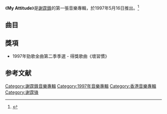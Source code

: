 {{Infobox album <!-- See Wikipedia:WikiProject_Albums -->
| name       = My Attitude
| type       = 專輯
| artist     = [[謝霆鋒|謝霆鋒]]
| cover      = 謝霆鋒 My Attitude.jpg
| released   = 1997年5月16日
| recorded   = 1997年
| genre      = 粵語流行
| length     = 41分33秒
| label      = [[飛圖唱片|飛圖娛樂有限公司]]
<!-- 未知參數 | number     = 11 -->
| producer   = 
| prev_title = [[無聲仿有聲|無聲仿有聲]]
| prev_year  = 1997
| next_title = 
| next_year  = 
}}
《'''My Attitude'''》是[[謝霆鋒|謝霆鋒]]的第一張音樂專輯，於1997年5月16日推出。<ref>{{Citation|title=My Attitude|url=https://music.douban.com/subject/3098917/|accessdate=2022-04-06|language=zh-CN|last=谢霆锋|archive-date=2021-01-17|archive-url=https://web.archive.org/web/20210117072011/https://music.douban.com/subject/3098917/}}</ref>

==曲目==
{{tracklist
| headline        = CD
| total_length    = 41:33

| title1         = 一窩瘋
| music1         = [[陳光榮|陳光榮]]
| lyrics1        = [[周禮茂|周禮茂]]
| arranger1      = 陳光榮
| producer1      = 陳光榮
| longnote1      = 
| length1        = 3:03

| title2         = 壞習慣
| music2         = [[Cooper_Smith|Cooper Smith]]
| lyrics2        = [[李敏_(香港)|李敏]]
| arranger2      = [[Tommy_Mandell|Tommy Mandell]]
| producer2      = [[Jeff_Kawalek|Jeff Kawalek]]
| longnote2      = 
| length2        = 3:55

| title3         = 萬誘引力
| music3         = [[Susie_Mantell|Susie Mantell]]
| lyrics3        = 李敏
| arranger3      = [[Soul_Solution|Soul Solution]]（[[Bobby_Guy|Bobby Guy]]）
| producer3      = Soul Solution
| longnote3      = 
| length3        = 3:30

| title4         = 為妳好
| music4         = [[徐日勤|徐日勤]]
| lyrics4        = [[林夕|林夕]]
| arranger4      = 徐日勤
| producer4      = 徐日勤
| longnote4      = 
| length4        = 4:26

| title5         = 初生之犢
| music5         = [[唐納德·阿什利|唐龍]]
| lyrics5        = [[因葵|因葵]]
| arranger5      = 唐龍
| producer5      = 唐龍
| longnote5      = 
| length5        = 4:11

| title6         = 沒有E-mail的日子
| music6         = 唐龍
| lyrics6        = [[劉卓輝|劉卓輝]]
| arranger6      = 唐龍
| producer6      = 唐龍
| longnote6      = 
| length6        = 3:59

| title7         = 慾望號快車
| music7         = 唐龍
| lyrics7        = 因葵
| arranger7      = 唐龍
| producer7      = 唐龍
| longnote7      = 
| length7        = 4:05

| title8         = 如果給我一百歲
| music8         = [[Joe_Bartell|Joe Bartell]]
| lyrics8        = 林夕
| arranger8      = Soul Solution（Bobby Guy）
| producer8      = Soul Solution
| longnote8      = 
| length8        = 3:08

| title9         = 回憶是後鏡裡的公路
| music9         = [[Francis_Wai|Francis Wai]]
| lyrics9        = 李敏
| arranger9      = [[Gary_Tong|Gary Tong]]
| producer9      = [[曾加謀|曾加謀]]
| longnote9      = 
| length9        = 3:59

| title10        = 我錯了
| music10        = [[Gary_Foote|Gary Foote]]
| lyrics10       = [[張美賢|張美賢]]
| arranger10     = Gary Foote
| producer10     = [[Jimmy_Lee|Jimmy Lee]]
| longnote10     = 
| length10       = 3:52

| title11        = 萬誘引力
| music11        = [[Susie_Mantell|Susie Mantell]]
| lyrics11       = 李敏
| arranger11     = 
| producer11     = 
| note11         = Soul Mix
| longnote11     = 
| length11       = 3:19
}}


{{tracklist
| headline        = [[VCD|VCD]]
| total_length    = 11:11

| title1          = 壞習慣
| note1           = Music Video
|length1     = 3:55

| title2          = 為妳好
| note2           = Music Video
|length2     = 4:26

| title3          = 萬誘引力
| note3           = Music Video
|length3     = 3:30
}}

==獎項==
*1997年勁歌金曲第二季季選 - 得獎歌曲《壞習慣》

==参考文献==
{{reflist}}

{{谢霆锋}}
[[Category:謝霆鋒音樂專輯|Category:謝霆鋒音樂專輯]]
[[Category:1997年音樂專輯|Category:1997年音樂專輯]]
[[Category:香港音樂專輯|Category:香港音樂專輯]]
[[Category:谢霆锋|Category:谢霆锋]]